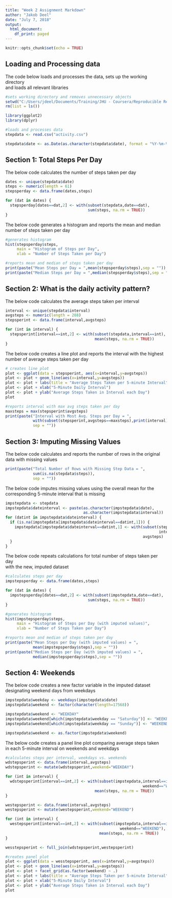 ---
title: "Week 2 Assignment Markdown"
author: "Jakob Deel"
date: "July 7, 2018"
output:
  html_document:
    df_print: paged
---

```{r setup, include=FALSE}
knitr::opts_chunk$set(echo = TRUE)
```

## Loading and Processing data

The code below loads and processes the data, sets up the working directory  
and loads all relevant libraries

```{r}
#sets working directory and removes unnecessary objects
setwd("C:/Users/jdeel/Documents/Training/JHU - Coursera/Reproducible Research/Week 2 Assignment")
rm(list = ls())

library(ggplot2)
library(dplyr)

#loads and processes data
stepdata <- read.csv("activity.csv")

stepdata$date <- as.Date(as.character(stepdata$date), format = "%Y-%m-%d")
```

## Section 1: Total Steps Per Day

The below code calculates the number of steps taken per day

```{r}
dates <- unique(stepdata$date)
steps <- numeric(length = 61)
stepsperday <- data.frame(dates,steps)

for (dat in dates) {
  stepsperday[dates==dat,2] <- with(subset(stepdata,date==dat),
                                    sum(steps, na.rm = TRUE))
}
```

The below code generates a histogram and reports the mean and median  
number of steps taken per day

```{r}
#generates histogram
hist(stepsperday$steps,
     main = "Histogram of Steps per Day",
     xlab = "Number of Steps Taken per Day")

#reports mean and median of steps taken per day
print(paste("Mean Steps per Day = ",mean(stepsperday$steps),sep = ""))
print(paste("Median Steps per Day = ",median(stepsperday$steps),sep = ""))
```

## Section 2: What is the daily activity pattern?

The below code calculates the average steps taken per interval

```{r}
interval <- unique(stepdata$interval)
avgsteps <- numeric(length = 288)
stepsperint <- data.frame(interval,avgsteps)

for (int in interval) {
  stepsperint[interval==int,2] <- with(subset(stepdata,interval==int),
                                       mean(steps, na.rm = TRUE))
}
```

The below code creates a line plot and reports the interval with the highest  
number of average steps taken per day

```{r}
# creates line plot
plot <- ggplot(data = stepsperint, aes(x=interval,y=avgsteps))
plot <- plot + geom_line(aes(x=interval,y=avgsteps))
plot <- plot + labs(title = "Average Steps Taken per 5-minute Interval")
plot <- plot + xlab("5-Minute Daily Interval")
plot <- plot + ylab("Average Steps Taken in Interval each Day")
plot

#reports interval with max avg steps taken per day
maxsteps = max(stepsperint$avgsteps)
print(paste("Interval with Most Avg. Steps per Day = ",
            with(subset(stepsperint,avgsteps==maxsteps),print(interval)),
            sep = ""))
```

## Section 3: Imputing Missing Values

The below code calculates and reports the number of rows in the original  
data with missing values

```{r}
print(paste("Total Number of Rows with Missing Step Data = ",
            sum(is.na(stepdata$steps)),
            sep = ""))
```

The below code imputes missing values using the overall mean for the  
corresponding 5-minute interval that is missing

```{r}
impstepdata <- stepdata
impstepdata$dateinterval <- paste(as.character(impstepdata$date),
                                  as.character(impstepdata$interval))
for (datint in impstepdata$dateinterval) {
  if (is.na(impstepdata[impstepdata$dateinterval==datint,1])) {
    impstepdata[impstepdata$dateinterval==datint,1] <- with(subset(stepsperint,
                                                                   interval==impstepdata[impstepdata$dateinterval==datint,3]),
                                                            avgsteps)
  }
}
```

The below code repeats calculations for total number of steps taken per day  
with the new, imputed dataset

```{r}
#calculates steps per day
impstepsperday <- data.frame(dates,steps)

for (dat in dates) {
  impstepsperday[dates==dat,2] <- with(subset(impstepdata,date==dat),
                                    sum(steps, na.rm = TRUE))
}

#generates histogram
hist(impstepsperday$steps,
     main = "Histogram of Steps per Day (with imputed values)",
     xlab = "Number of Steps Taken per Day")

#reports mean and median of steps taken per day
print(paste("Mean Steps per Day (with imputed values) = ",
            mean(impstepsperday$steps),sep = ""))
print(paste("Median Steps per Day (with imputed values) = ",
            median(impstepsperday$steps),sep = ""))
```


## Section 4: Weekends

The below code creates a new factor variable in the imputed dataset  
designating weekend days from weekdays

```{r}
impstepdata$weekday <- weekdays(impstepdata$date)
impstepdata$weekend <- factor(character(length=17568))

impstepdata$weekend <- "WEEKDAY"
impstepdata$weekend[which(impstepdata$weekday == "Saturday")] <- "WEEKEND"
impstepdata$weekend[which(impstepdata$weekday == "Sunday")] <- "WEEKEND"

impstepdata$weekend <- as.factor(impstepdata$weekend)
```

The below code creates a panel line plot comparing average steps taken  
in each 5-minute interval on weekends and weekdays

```{r}
#calculates steps per interval, weekdays vs. weekends
wdstepsperint <- data.frame(interval,avgsteps)
wdstepsperint <- mutate(wdstepsperint,weekend="WEEKDAY")

for (int in interval) {
  wdstepsperint[interval==int,2] <- with(subset(impstepdata,interval==int &
                                                            weekend=="WEEKDAY"),
                                       mean(steps, na.rm = TRUE))
}

westepsperint <- data.frame(interval,avgsteps)
westepsperint <- mutate(westepsperint,weekend="WEEKEND")

for (int in interval) {
  westepsperint[interval==int,2] <- with(subset(impstepdata,interval==int &
                                                  weekend=="WEEKEND"),
                                         mean(steps, na.rm = TRUE))
}

wesstepsperint <- full_join(wdstepsperint,westepsperint)

#creates panel plot
plot <- ggplot(data = wesstepsperint, aes(x=interval,y=avgsteps))
plot <- plot + geom_line(aes(x=interval,y=avgsteps))
plot <- plot + facet_grid(as.factor(weekend) ~ .)
plot <- plot + labs(title = "Average Steps Taken per 5-minute Interval")
plot <- plot + xlab("5-Minute Daily Interval")
plot <- plot + ylab("Average Steps Taken in Interval each Day")
plot
```
